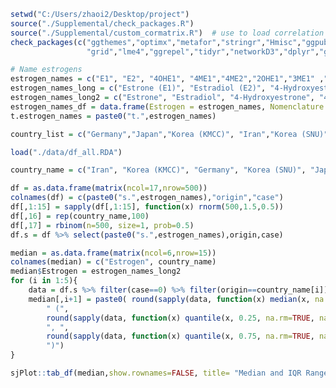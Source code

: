 
```{r}
setwd("C:/Users/zhaoi2/Desktop/project") 
source("./Supplemental/check_packages.R")
source("./Supplemental/custom_cormatrix.R")  # use to load correlation matrix function
check_packages(c("ggthemes","optimx","metafor","stringr","Hmisc","ggpubr","readxl","xlsx","sas7bdat","readstata13","gridExtra","RColorBrewer","sjPlot",
                 "grid","lme4","ggrepel","tidyr","networkD3","dplyr","ggplot2"))

# Name estrogens
estrogen_names = c("E1", "E2", "4OHE1", "4ME1","4ME2","2OHE1","3ME1" ,"2OHE2","2ME1","2ME2","16aE1","17epiE3","E3","16KE2","16epiE3") 
estrogen_names_long = c("Estrone (E1)", "Estradiol (E2)", "4-Hydroxyestrone (4OHE1)", "4-Methoxyestrone (4ME1)","4-Methoxyestradiol (4ME2)","2-Hydroxyestrone (2OHE1)","2-Hydroxyestrone-3-methyl ether (3ME1)" ,"2-Hydroxyestradiol (2OHE2)","2-Methoxyestrone (2ME1)","2-Methoxyestradiol (2ME2)","16alpha-Hydroxyestrone (16aE1)","17-Epiestriol (17epiE3)","Estriol (E3)","16-Ketoestradiol (16KE2)","16-Epiestriol (16epiE3)")
estrogen_names_long2 = c("Estrone", "Estradiol", "4-Hydroxyestrone", "4-Methoxyestrone","4-Methoxyestradiol","2-Hydroxyestrone","2-Hydroxyestrone-3-methyl ether" ,"2-Hydroxyestradiol","2-Methoxyestrone","2-Methoxyestradiol","16alpha-Hydroxyestrone","17-Epiestriol","Estriol","16-Ketoestradiol","16-Epiestriol")
estrogen_names_df = data.frame(Estrogen = estrogen_names, Nomenclature = estrogen_names_long2)
t.estrogen_names = paste0("t.",estrogen_names)

country_list = c("Germany","Japan","Korea (KMCC)", "Iran","Korea (SNU)")

load("./data/df_all.RDA")
```




```{r}
country_name = c("Iran", "Korea (KMCC)", "Germany", "Korea (SNU)", "Japan")

df = as.data.frame(matrix(ncol=17,nrow=500))
colnames(df) = c(paste0("s.",estrogen_names),"origin","case")
df[,1:15] = sapply(df[,1:15], function(x) rnorm(500,1.5,0.5))
df[,16] = rep(country_name,100)
df[,17] = rbinom(n=500, size=1, prob=0.5)
df.s = df %>% select(paste0("s.",estrogen_names),origin,case)

median = as.data.frame(matrix(ncol=6,nrow=15))
colnames(median) = c("Estrogen", country_name)
median$Estrogen = estrogen_names_long2
for (i in 1:5){
	data = df.s %>% filter(case==0) %>% filter(origin==country_name[i]) %>% select(paste0("s.",estrogen_names))
	median[,i+1] = paste0( round(sapply(data, function(x) median(x, na.rm=TRUE)),2),
		" (",
		round(sapply(data, function(x) quantile(x, 0.25, na.rm=TRUE, names=FALSE)),2),
		", ",
		round(sapply(data, function(x) quantile(x, 0.75, na.rm=TRUE, names=FALSE)),2),
		")")
}

sjPlot::tab_df(median,show.rownames=FALSE, title= "Median and IQR Range")

```


